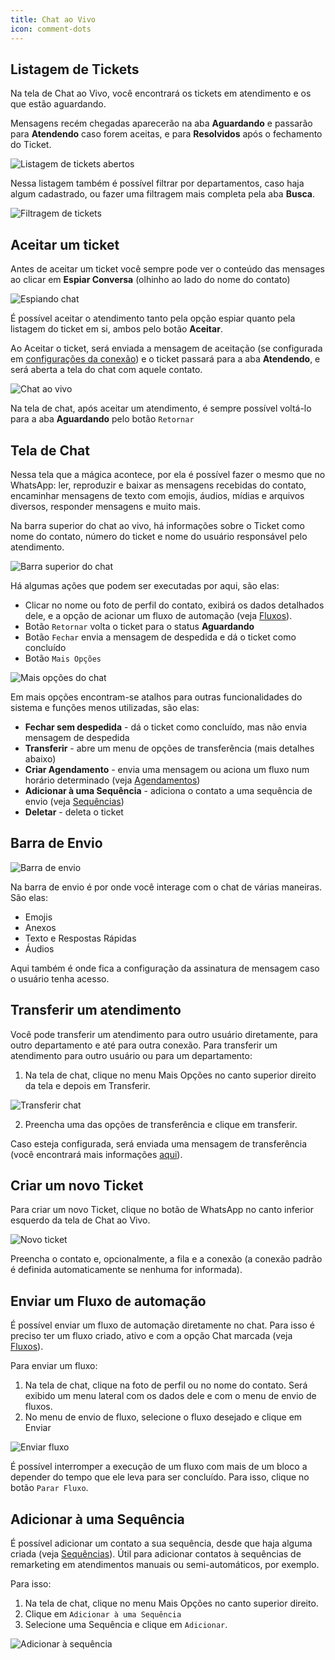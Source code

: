 ```yaml
---
title: Chat ao Vivo
icon: comment-dots
---
```


## Listagem de Tickets

Na tela de Chat ao Vivo, você encontrará os tickets em atendimento e os que estão aguardando.

Mensagens recém chegadas aparecerão na aba **Aguardando** e passarão para **Atendendo** caso forem aceitas, e para **Resolvidos** após o fechamento do Ticket.

<Frame>
    <img
        src="/images/customer-service/open-ticket.png"
        alt="Listagem de tickets abertos"
        className="rounded-lg"
    />
</Frame>

Nessa listagem também é possível filtrar por departamentos, caso haja algum cadastrado, ou fazer uma filtragem mais completa pela aba **Busca**.

<Frame>
    <img
        src="/images/customer-service/chat-filter.png"
        alt="Filtragem de tickets"
        className="rounded-lg"
    />
</Frame>

## Aceitar um ticket

Antes de aceitar um ticket você sempre pode ver o conteúdo das mensages ao clicar em **Espiar Conversa** (olhinho ao lado do nome do contato)

<Frame>
    <img
        src="/images/customer-service/spy-chat.png"
        alt="Espiando chat"
        className="rounded-lg"
    />
</Frame>

É possível aceitar o atendimento tanto pela opção espiar quanto pela listagem do ticket em si, ambos pelo botão **Aceitar**.

Ao Aceitar o ticket, será enviada a mensagem de aceitação (se configurada em [configurações da conexão](/definitions/connections#configuracoes-opcionais)) e o ticket passará para a aba **Atendendo**, e será aberta a tela do chat com aquele contato.

<Frame>
    <img
        src="/images/customer-service/live-chat.png"
        alt="Chat ao vivo"
        className="rounded-lg"
    />
</Frame>

<Note>Na tela de chat, após aceitar um atendimento, é sempre possível voltá-lo para a aba **Aguardando** pelo botão `Retornar`</Note>

## Tela de Chat

Nessa tela que a mágica acontece, por ela é possível fazer o mesmo que no WhatsApp: ler, reproduzir e baixar as mensagens recebidas do contato, encaminhar mensagens de texto com emojis, áudios, mídias e arquivos diversos, responder mensagens e muito mais.

Na barra superior do chat ao vivo, há informações sobre o Ticket como nome do contato, número do ticket e nome do usuário responsável pelo atendimento.
<Frame>
    <img
        src="/images/customer-service/chat-topbar.png"
        alt="Barra superior do chat"
        className="rounded-lg"
    />
</Frame>

Há algumas ações que podem ser executadas por aqui, são elas:
- Clicar no nome ou foto de perfil do contato, exibirá os dados detalhados dele, e a opção de acionar um fluxo de automação (veja [Fluxos](/automation/introduction)).
- Botão `Retornar` volta o ticket para o status **Aguardando**
- Botão `Fechar` envia a mensagem de despedida e dá o ticket como concluído
- Botão `Mais Opções`

<Frame>
    <img
        src="/images/customer-service/chat-context-menu.png"
        alt="Mais opções do chat"
        className="rounded-lg"
    />
</Frame>

Em mais opções encontram-se atalhos para outras funcionalidades do sistema e funções menos utilizadas, são elas:
- **Fechar sem despedida** - dá o ticket como concluído, mas não envia mensagem de despedida
- **Transferir** - abre um menu de opções de transferência (mais detalhes abaixo)
- **Criar Agendamento** - envia uma mensagem ou aciona um fluxo num horário determinado (veja [Agendamentos](/scheduled-actions))
- **Adicionar à uma Sequência** - adiciona o contato a uma sequência de envio (veja [Sequências](/automation/sequences))
- **Deletar** - deleta o ticket

## Barra de Envio

<Frame>
    <img
        src="/images/customer-service/chat-options.png"
        alt="Barra de envio"
        className="rounded-lg"
    />
</Frame>

Na barra de envio é por onde você interage com o chat de várias maneiras. São elas:

- Emojis
- Anexos
- Texto e Respostas Rápidas
- Áudios

Aqui também é onde fica a configuração da assinatura de mensagem caso o usuário tenha acesso.

## Transferir um atendimento

Você pode transferir um atendimento para outro usuário diretamente, para outro departamento e até para outra conexão.
Para transferir um atendimento para outro usuário ou para um departamento:

1. Na tela de chat, clique no menu Mais Opções no canto superior direito da tela e depois em Transferir.

<Frame>
    <img
        src="/images/customer-service/transfer-chat.png"
        alt="Transferir chat"
        className="rounded-lg"
    />
</Frame>

2. Preencha uma das opções de transferência e clique em transferir.

Caso esteja configurada, será enviada uma mensagem de transferência (você encontrará mais informações [aqui](/definitions/connections#configuracoes-opcionais)).

## Criar um novo Ticket

Para criar um novo Ticket, clique no botão de WhatsApp no canto inferior esquerdo da tela de Chat ao Vivo.

<Frame>
    <img
        src="/images/customer-service/new-ticket.png"
        alt="Novo ticket"
        className="rounded-lg"
    />
</Frame>

Preencha o contato e, opcionalmente, a fila e a conexão (a conexão padrão é definida automaticamente se nenhuma for informada).

## Enviar um Fluxo de automação

É possível enviar um fluxo de automação diretamente no chat. Para isso é preciso ter um fluxo criado, ativo e com a opção Chat marcada (veja [Fluxos](/automation/introduction)).

Para enviar um fluxo:

1. Na tela de chat, clique na foto de perfil ou no nome do contato. Será exibido um menu lateral com os dados dele e com o menu de envio de fluxos.
1. No menu de envio de fluxo, selecione o fluxo desejado e clique em Enviar

<Frame>
    <img
        src="/images/customer-service/chat-flow.png"
        alt="Enviar fluxo"
        className="rounded-lg"
    />
</Frame>

É possível interromper a execução de um fluxo com mais de um bloco a depender do tempo que ele leva para ser concluído. Para isso, clique no botão `Parar Fluxo`.

## Adicionar à uma Sequência

É possível adicionar um contato a sua sequência, desde que haja alguma criada (veja [Sequências](/automation/sequences)). Útil para adicionar contatos à sequências de remarketing em atendimentos manuais ou semi-automáticos, por exemplo.

Para isso:

1. Na tela de chat, clique no menu Mais Opções no canto superior direito.
1. Clique em `Adicionar à uma Sequência`
1. Selecione uma Sequência e clique em `Adicionar`.

<Frame>
    <img
        src="/images/customer-service/add-to-sequence.png"
        alt="Adicionar à sequência"
        className="rounded-lg"
    />
</Frame>